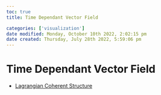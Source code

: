 ```yaml
---
toc: true
title: Time Dependant Vector Field

categories: ['visualization']
date modified: Monday, October 10th 2022, 2:02:15 pm
date created: Thursday, July 28th 2022, 5:59:06 pm
---
```


# Time Dependant Vector Field
- [Lagrangian Coherent Structure](Lagrangian%20Coherent%20Structure.qmd)



